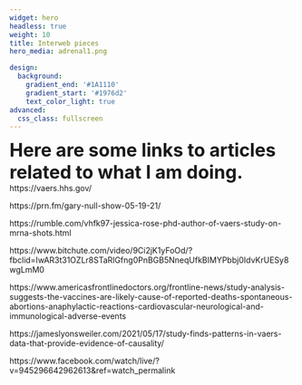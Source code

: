 ```yaml
---
widget: hero
headless: true
weight: 10
title: Interweb pieces
hero_media: adrenal1.png

design:
  background:
    gradient_end: '#1A1110'
    gradient_start: '#1976d2'
    text_color_light: true
advanced:
  css_class: fullscreen
---
```

<font size ="6">**Here are some links to articles related to what I am doing.**</font> https://vaers.hhs.gov/

https://prn.fm/gary-null-show-05-19-21/

https://rumble.com/vhfk97-jessica-rose-phd-author-of-vaers-study-on-mrna-shots.html

https://www.bitchute.com/video/9Ci2jK1yFoOd/?fbclid=IwAR3t31OZLr8STaRlGfng0PnBGB5NneqUfkBIMYPbbj0IdvKrUESy8wgLmM0

https://www.americasfrontlinedoctors.org/frontline-news/study-analysis-suggests-the-vaccines-are-likely-cause-of-reported-deaths-spontaneous-abortions-anaphylactic-reactions-cardiovascular-neurological-and-immunological-adverse-events

https://jameslyonsweiler.com/2021/05/17/study-finds-patterns-in-vaers-data-that-provide-evidence-of-causality/

https://www.facebook.com/watch/live/?v=945296642962613&ref=watch_permalink

